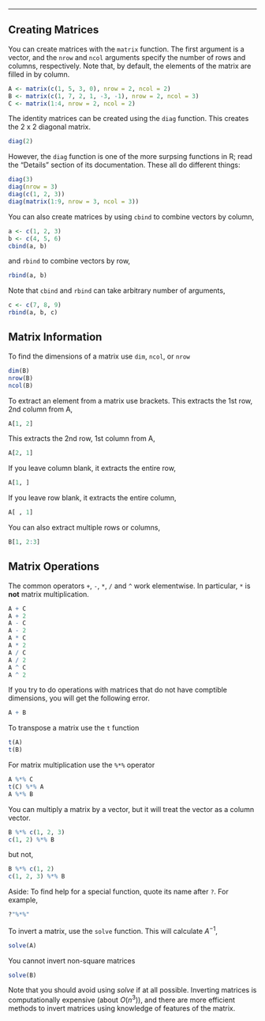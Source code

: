 <!--
.. title: Brief Introduction to Matrices and Matrix Algebra R
-->

*****

## Creating Matrices

You can create matrices with the `matrix` function.
The first argument is a vector, and the `nrow` and `ncol` arguments specify the number of rows and columns, respectively. Note that, by default, the elements of the matrix are filled in by column.

```r
A <- matrix(c(1, 5, 3, 0), nrow = 2, ncol = 2)
B <- matrix(c(1, 7, 2, 1, -3, -1), nrow = 2, ncol = 3)
C <- matrix(1:4, nrow = 2, ncol = 2)
```

The identity matrices can be created using the `diag` function. 
This creates the 2 x 2 diagonal matrix.
```r
diag(2)
```
However, the `diag` function is one of the more surpsing functions in R; read the "Details" section of its documentation.
These all do different things:
```r
diag(3)
diag(nrow = 3)
diag(c(1, 2, 3))
diag(matrix(1:9, nrow = 3, ncol = 3))
```

You can also create matrices by using `cbind` to combine vectors by column,
```r
a <- c(1, 2, 3)
b <- c(4, 5, 6)
cbind(a, b)
```
and `rbind` to combine vectors by row,
```r
rbind(a, b)
```
Note that `cbind` and `rbind` can take arbitrary number of arguments,
```r
c <- c(7, 8, 9)
rbind(a, b, c)
```


## Matrix Information

To find the dimensions of a matrix use `dim`, `ncol`, or `nrow`
```r
dim(B)
nrow(B)
ncol(B)
```

To extract an element from a matrix use brackets. 
This extracts the 1st row, 2nd column from A,
```r
A[1, 2]
```
This extracts the 2nd row, 1st column from A,
```r
A[2, 1]
```
If you leave column blank, it extracts the entire row,
```r
A[1, ]
```
If you leave row blank, it extracts the entire column,
```r
A[ , 1]
```
You can also extract multiple rows or columns,
```r
B[1, 2:3]
```

## Matrix Operations

The common operators `+`, `-`, `*`, `/` and `^` work elementwise. In particular, `*` is **not** matrix multiplication.
```r
A + C
A + 2
A - C
A - 2
A * C
A * 2
A / C
A / 2
A ^ C
A ^ 2
```

If you try to do operations with matrices that do not have comptible dimensions, you will get the following error.
```r
A + B
```


To transpose a matrix use the `t` function
```r
t(A)
t(B)
```

For matrix multiplication use the `%*%` operator
```r
A %*% C
t(C) %*% A
A %*% B
```

You can multiply a matrix by a vector, but it will treat the vector as a column vector.
```r
B %*% c(1, 2, 3)
c(1, 2) %*% B
```
but not,
```r
B %*% c(1, 2)
c(1, 2, 3) %*% B
```

Aside: To find help for a special function, quote its name after `?`. For example,
```r
?"%*%"
```

To invert a matrix, use the `solve` function.
This will calculate $A^{-1}$,
```r
solve(A)
```
You cannot invert non-square matrices
```r
solve(B)
```

Note that you should avoid using *solve* if at all possible.
Inverting matrices is computationally expensive (about $O(n^3)$), and there are more efficient methods to invert matrices using knowledge of features of the matrix.

